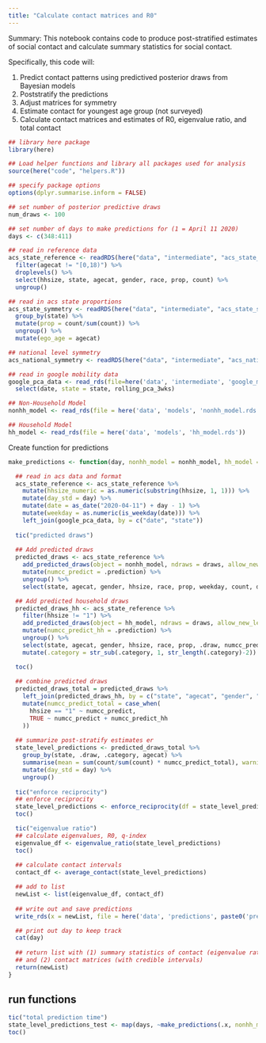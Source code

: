 ```yaml
---
title: "Calculate contact matrices and R0"
---
```


Summary: This notebook contains code to produce post-stratified estimates of social contact and calculate summary statistics for social contact.  

Specifically, this code will: 

1. Predict contact patterns using predictived posterior draws from Bayesian models  
2. Poststratify the predictions
3. Adjust matrices for symmetry
4. Estimate contact for youngest age group (not surveyed)
5. Calculate contact matrices and estimates of R0, eigenvalue ratio, and total contact 

```r
## library here package 
library(here)

## Load helper functions and library all packages used for analysis 
source(here("code", "helpers.R"))

## specify package options 
options(dplyr.summarise.inform = FALSE)

## set number of posterior predictive draws
num_draws <- 100

## set number of days to make predictions for (1 = April 11 2020)
days <- c(348:411)
```

```r

## read in reference data
acs_state_reference <- readRDS(here("data", "intermediate", "acs_state_reference.rds")) %>% 
  filter(agecat != "[0,18)") %>% 
  droplevels() %>% 
  select(hhsize, state, agecat, gender, race, prop, count) %>% 
  ungroup()

## read in acs state proportions 
acs_state_symmetry <- readRDS(here("data", "intermediate", "acs_state_symmetry.rds")) %>% 
  group_by(state) %>% 
  mutate(prop = count/sum(count)) %>% 
  ungroup() %>% 
  mutate(ego_age = agecat)

## national level symmetry
acs_national_symmetry <- readRDS(here("data", "intermediate", "acs_national_symmetry.rds")) 

## read in google mobility data 
google_pca_data <- read_rds(file=here('data', 'intermediate', 'google_mobility_pca.rds')) %>% 
  select(date, state = state, rolling_pca_3wks)

## Non-Household Model
nonhh_model <- read_rds(file = here('data', 'models', 'nonhh_model.rds'))

## Household Model 
hh_model <- read_rds(file = here('data', 'models', 'hh_model.rds'))
```


Create function for predictions 

```r
make_predictions <- function(day, nonhh_model = nonhh_model, hh_model = hh_model, draws = 10){

  ## read in acs data and format 
  acs_state_reference <- acs_state_reference %>% 
    mutate(hhsize_numeric = as.numeric(substring(hhsize, 1, 1))) %>% 
    mutate(day_std = day) %>% 
    mutate(date = as_date("2020-04-11") + day - 1) %>% 
    mutate(weekday = as.numeric(is_weekday(date))) %>% 
    left_join(google_pca_data, by = c("date", "state"))
  
  tic("predicted draws")
  
  ## Add predicted draws 
  predicted_draws <- acs_state_reference %>%
    add_predicted_draws(object = nonhh_model, ndraws = draws, allow_new_levels = T) %>% 
    mutate(numcc_predict = .prediction) %>% 
    ungroup() %>% 
    select(state, agecat, gender, hhsize, race, prop, weekday, count, day_std, .draw, numcc_predict, .category)

  ## Add predicted household draws
  predicted_draws_hh <- acs_state_reference %>%
    filter(hhsize != "1") %>% 
    add_predicted_draws(object = hh_model, ndraws = draws, allow_new_levels = T) %>% 
    mutate(numcc_predict_hh = .prediction) %>% 
    ungroup() %>% 
    select(state, agecat, gender, hhsize, race, prop, .draw, numcc_predict_hh, .category) %>% 
    mutate(.category = str_sub(.category, 1, str_length(.category)-2))

  toc()
  
  ## combine predicted draws 
  predicted_draws_total = predicted_draws %>% 
    left_join(predicted_draws_hh, by = c("state", "agecat", "gender", "hhsize", "race", ".draw", ".category")) %>% 
    mutate(numcc_predict_total = case_when(
      hhsize == "1" ~ numcc_predict,
      TRUE ~ numcc_predict + numcc_predict_hh
    ))
  
  ## summarize post-stratify estimates er
  state_level_predictions <- predicted_draws_total %>%
    group_by(state, .draw, .category, agecat) %>% 
    summarise(mean = sum(count/sum(count) * numcc_predict_total), warnings = F) %>% 
    mutate(day_std = day) %>%  
    ungroup()
  
  tic("enforce reciprocity")
  ## enforce reciprocity 
  state_level_predictions <- enforce_reciprocity(df = state_level_predictions)
  toc()

  tic("eigenvalue ratio")
  ## calculate eigenvalues, R0, q-index 
  eigenvalue_df <- eigenvalue_ratio(state_level_predictions)
  toc()
  
  ## calculate contact intervals 
  contact_df <- average_contact(state_level_predictions)

  ## add to list  
  newList <- list(eigenvalue_df, contact_df)
  
  ## write out and save predictions 
  write_rds(x = newList, file = here('data', 'predictions', paste0('prediction_day', day, ".rds")))

  ## print out day to keep track 
  cat(day)
  
  ## return list with (1) summary statistics of contact (eigenvalue ratio, R0, q-index) 
  ## and (2) contact matrices (with credible intervals)
  return(newList)
}
```

## run functions 

```r
tic("total prediction time")
state_level_predictions_test <- map(days, ~make_predictions(.x, nonhh_model = nonhh_model, hh_model = hh_model, draws = num_draws))
toc()
```
